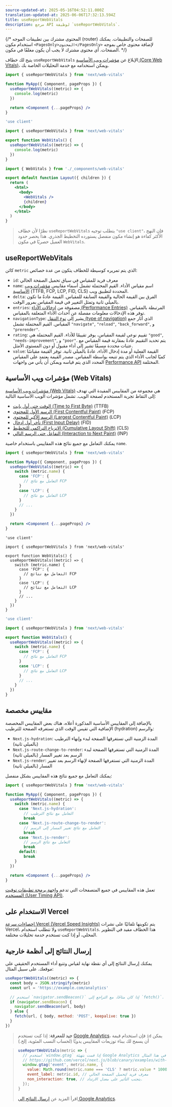 ```yaml
---
source-updated-at: 2025-05-16T04:52:11.000Z
translation-updated-at: 2025-06-06T17:32:13.594Z
title: useReportWebVitals
description: مرجع API لوظيفة `useReportWebVitals`.
---
```


{/* المحتوى مشترك بين تطبيقات الموجه (router) للصفحات والتطبيقات. يمكنك استخدام مكون `<PagesOnly>المحتوى</PagesOnly>` لإضافة محتوى خاص بموجه الصفحات. أي محتوى مشترك لا يجب أن يكون مغلفًا في مكون. */}

يتيح لك خطاف `useReportWebVitals` الإبلاغ عن [مؤشرات ويب الأساسية (Core Web Vitals)](https://web.dev/vitals/)، ويمكن استخدامه مع خدمة التحليلات الخاصة بك.

<PagesOnly>

```jsx filename="pages/_app.js"
import { useReportWebVitals } from 'next/web-vitals'

function MyApp({ Component, pageProps }) {
  useReportWebVitals((metric) => {
    console.log(metric)
  })

  return <Component {...pageProps} />
}
```

</PagesOnly>

<AppOnly>

```jsx filename="app/_components/web-vitals.js"
'use client'

import { useReportWebVitals } from 'next/web-vitals'

export function WebVitals() {
  useReportWebVitals((metric) => {
    console.log(metric)
  })
}
```

```jsx filename="app/layout.js"
import { WebVitals } from './_components/web-vitals'

export default function Layout({ children }) {
  return (
    <html>
      <body>
        <WebVitals />
        {children}
      </body>
    </html>
  )
}
```

> نظرًا لأن خطاف `useReportWebVitals` يتطلب توجيه `"use client"`، فإن النهج الأكثر كفاءة هو إنشاء مكون منفصل يستورده التخطيط الجذري. هذا يحصر حدود العميل حصريًا في مكون `WebVitals`.

</AppOnly>

## useReportWebVitals

كائن `metric` الذي يتم تمريره كوسيطة للخطاف يتكون من عدة خصائص:

- `id`: معرف فريد للمقياس في سياق تحميل الصفحة الحالي
- `name`: اسم مقياس الأداء. القيم المحتملة تشمل أسماء مقاييس [مؤشرات ويب الأساسية](#web-vitals) (TTFB, FCP, LCP, FID, CLS) المحددة لتطبيق ويب.
- `delta`: الفرق بين القيمة الحالية والقيمة السابقة للمقياس. القيمة عادةً ما تكون بالميلي ثانية وتمثل التغيير في قيمة المقياس بمرور الوقت.
- `entries`: مصفوفة من [إدخالات الأداء (Performance Entries)](https://developer.mozilla.org/docs/Web/API/PerformanceEntry) المرتبطة بالمقياس. توفر هذه الإدخالات معلومات مفصلة عن أحداث الأداء المتعلقة بالمقياس.
- `navigationType`: يشير إلى [نوع التنقل (type of navigation)](https://developer.mozilla.org/docs/Web/API/PerformanceNavigationTiming/type) الذي أثار جمع المقياس. القيم المحتملة تشمل `"navigate"`, `"reload"`, `"back_forward"`, و `"prerender"`.
- `rating`: تقييم نوعي لقيمة المقياس، يوفر تقييمًا للأداء. القيم المحتملة هي `"good"`, `"needs-improvement"`, و `"poor"`. يتم تحديد التقييم عادةً بمقارنة قيمة المقياس مع عتبات محددة مسبقًا تشير إلى أداء مقبول أو دون المستوى الأمثل.
- `value`: القيمة الفعلية أو مدة إدخال الأداء، عادةً بالميلي ثانية. توفر القيمة مقياسًا كميًا لجانب الأداء الذي يتم تتبعه بواسطة المقياس. مصدر القيمة يعتمد على المقياس المحدد الذي يتم قياسه ويمكن أن يأتي من واجهات [Performance API](https://developer.mozilla.org/docs/Web/API/Performance_API) المختلفة.

## مؤشرات ويب الأساسية (Web Vitals)

[مؤشرات ويب الأساسية (Web Vitals)](https://web.dev/vitals/) هي مجموعة من المقاييس المفيدة التي تهدف إلى التقاط تجربة المستخدم لصفحة الويب. تشمل مؤشرات الويب الأساسية التالية:

- [الوقت حتى أول بايت (Time to First Byte)](https://developer.mozilla.org/docs/Glossary/Time_to_first_byte) (TTFB)
- [الرسم الأول للمحتوى (First Contentful Paint)](https://developer.mozilla.org/docs/Glossary/First_contentful_paint) (FCP)
- [الرسم الأكبر للمحتوى (Largest Contentful Paint)](https://web.dev/lcp/) (LCP)
- [تأخر أول إدخال (First Input Delay)](https://web.dev/fid/) (FID)
- [الانزياح التراكمي للتخطيط (Cumulative Layout Shift)](https://web.dev/cls/) (CLS)
- [التفاعل حتى الرسم التالي (Interaction to Next Paint)](https://web.dev/inp/) (INP)

يمكنك التعامل مع جميع نتائج هذه المقاييس باستخدام خاصية `name`.

<PagesOnly>

```jsx filename="pages/_app.js"
import { useReportWebVitals } from 'next/web-vitals'

function MyApp({ Component, pageProps }) {
  useReportWebVitals((metric) => {
    switch (metric.name) {
      case 'FCP': {
        // التعامل مع نتائج FCP
      }
      case 'LCP': {
        // التعامل مع نتائج LCP
      }
      // ...
    }
  })

  return <Component {...pageProps} />
}
```

</PagesOnly>

<AppOnly>

```tsx filename="app/components/web-vitals.tsx" switcher
'use client'

import { useReportWebVitals } from 'next/web-vitals'

export function WebVitals() {
  useReportWebVitals((metric) => {
    switch (metric.name) {
      case 'FCP': {
        // التعامل مع نتائج FCP
      }
      case 'LCP': {
        // التعامل مع نتائج LCP
      }
      // ...
    }
  })
}
```

```jsx filename="app/components/web-vitals.js" switcher
'use client'

import { useReportWebVitals } from 'next/web-vitals'

export function WebVitals() {
  useReportWebVitals((metric) => {
    switch (metric.name) {
      case 'FCP': {
        // التعامل مع نتائج FCP
      }
      case 'LCP': {
        // التعامل مع نتائج LCP
      }
      // ...
    }
  })
}
```

</AppOnly>

<PagesOnly>

## مقاييس مخصصة

بالإضافة إلى المقاييس الأساسية المذكورة أعلاه، هناك بعض المقاييس المخصصة الإضافية التي تقيس الوقت الذي تستغرقه الصفحة للترطيب (hydration) والرسم:

- `Next.js-hydration`: المدة الزمنية التي تستغرقها الصفحة لبدء وإنهاء الترطيب (بالميلي ثانية)
- `Next.js-route-change-to-render`: المدة الزمنية التي تستغرقها الصفحة لبدء الرسم بعد تغيير المسار (بالميلي ثانية)
- `Next.js-render`: المدة الزمنية التي تستغرقها الصفحة لإنهاء الرسم بعد تغيير المسار (بالميلي ثانية)

يمكنك التعامل مع جميع نتائج هذه المقاييس بشكل منفصل:

```jsx filename="pages/_app.js"
import { useReportWebVitals } from 'next/web-vitals'

function MyApp({ Component, pageProps }) {
  useReportWebVitals((metric) => {
    switch (metric.name) {
      case 'Next.js-hydration':
        // التعامل مع نتائج الترطيب
        break
      case 'Next.js-route-change-to-render':
        // التعامل مع نتائج تغيير المسار إلى الرسم
        break
      case 'Next.js-render':
        // التعامل مع نتائج الرسم
        break
      default:
        break
    }
  })

  return <Component {...pageProps} />
}
```

تعمل هذه المقاييس في جميع المتصفحات التي تدعم [واجهة برمجة تطبيقات توقيت المستخدم (User Timing API)](https://caniuse.com/#feat=user-timing).

</PagesOnly>

## الاستخدام على Vercel

[إحصاءات سرعة Vercel (Vercel Speed Insights)](https://vercel.com/docs/concepts/speed-insights) يتم تكوينها تلقائيًا على نشرات Vercel، ولا تتطلب استخدام `useReportWebVitals`. هذا الخطاف مفيد في التطوير المحلي، أو إذا كنت تستخدم خدمة تحليلات مختلفة.

## إرسال النتائج إلى أنظمة خارجية

يمكنك إرسال النتائج إلى أي نقطة نهاية لقياس وتتبع أداء المستخدم الحقيقي على موقعك. على سبيل المثال:

```js
useReportWebVitals((metric) => {
  const body = JSON.stringify(metric)
  const url = 'https://example.com/analytics'

  // استخدم `navigator.sendBeacon()` إذا كان متاحًا، مع التراجع إلى `fetch()`.
  if (navigator.sendBeacon) {
    navigator.sendBeacon(url, body)
  } else {
    fetch(url, { body, method: 'POST', keepalive: true })
  }
})
```

> **جيد للمعرفة**: إذا كنت تستخدم [Google Analytics](https://analytics.google.com/analytics/web/)، فإن استخدام قيمة `id` يمكن أن يسمح لك ببناء توزيعات المقاييس يدويًا (لحساب النسب المئوية، إلخ.)

> ```js
> useReportWebVitals(metric => {
>   // استخدم `window.gtag` إذا قمت بتهيئة Google Analytics كما في هذا المثال:
>   // https://github.com/vercel/next.js/blob/canary/examples/with-google-analytics/pages/_app.js
>   window.gtag('event', metric.name, {
>     value: Math.round(metric.name === 'CLS' ? metric.value * 1000 : metric.value), // يجب أن تكون القيم أعدادًا صحيحة
>     event_label: metric.id, // معرف فريد لتحميل الصفحة الحالي
>     non_interaction: true, // يتجنب التأثير على معدل الارتداد.
>   });
> }
> ```
>
> اقرأ المزيد عن [إرسال النتائج إلى Google Analytics](https://github.com/GoogleChrome/web-vitals#send-the-results-to-google-analytics).